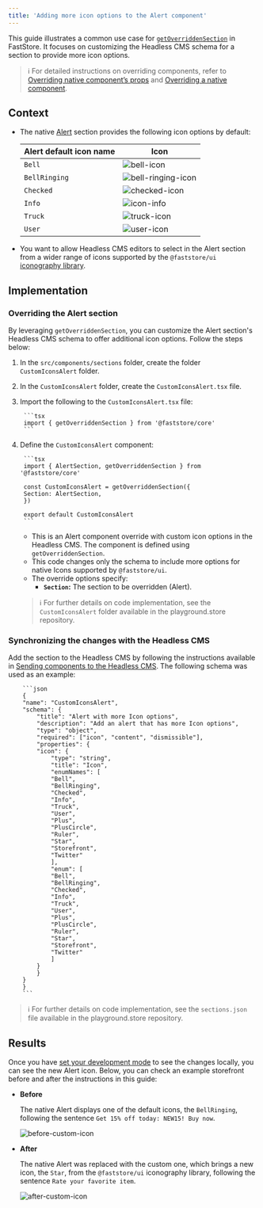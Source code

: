 ```yaml
---
title: 'Adding more icon options to the Alert component'
---
```


This guide illustrates a common use case for [`getOverriddenSection`](https://developers.vtex.com/docs/guides/faststore/overrides-getoverriddensection-function) in FastStore. It focuses on customizing the Headless CMS schema for a section to provide more icon options.

> ℹ️ For detailed instructions on overriding components, refer to [Overriding native component’s props](https://developers.vtex.com/docs/guides/faststore/overrides-component-props) and [Overriding a native component](https://developers.vtex.com/docs/guides/faststore/overrides-native-component).

## Context

- The native [Alert](https://developers.vtex.com/docs/guides/faststore/building-sections-list-of-native-sections#alert ) section provides the following icon options by default:

    | Alert default icon name | Icon                |
    | ----------------------- | ------------------- |
    | `Bell`                  | ![bell-icon](https://vtexhelp.vtexassets.com/assets/docs/src/bell-icon___78c462f54a529a5b68f696ebb9256e47.png) |
    | `BellRinging`           | ![bell-ringing-icon](https://vtexhelp.vtexassets.com/assets/docs/src/bell-ringing-icon___ebaea6a1dfef58f1c76b14070703704b.png) |
    | `Checked`               | ![checked-icon](https://vtexhelp.vtexassets.com/assets/docs/src/checked-icon___c4dc5aa336fca566ec361125a9eb846e.png) |
    | `Info`                  | ![icon-info](https://vtexhelp.vtexassets.com/assets/docs/src/info-icon___f8c0cd591967892ec72328f277efa9d1.png) |
    | `Truck`                 | ![truck-icon](https://vtexhelp.vtexassets.com/assets/docs/src/truck-icon___ec3a7f0fcf2c02580d49444b71e8fc36.png)   |
    | `User`                  | ![user-icon](https://vtexhelp.vtexassets.com/assets/docs/src/user-icon___999dffa96120d0e51ead18263423ddad.png) |

- You want to allow Headless CMS editors to select in the Alert section from a wider range of icons supported by the `@faststore/ui` [iconography library](https://developers.vtex.com/docs/guides/faststore/reference-icons#usage).

## Implementation

### Overriding the Alert section

By leveraging `getOverriddenSection`, you can customize the Alert section's Headless CMS schema to offer additional icon options. Follow the steps below:

1. In the `src/components/sections` folder, create the folder `CustomIconsAlert` folder.
2. In the `CustomIconsAlert` folder, create the `CustomIconsAlert.tsx` file.
3. Import the following to the `CustomIconsAlert.tsx` file:

        ```tsx
        import { getOverriddenSection } from '@faststore/core'
        ```

4. Define the `CustomIconsAlert` component:

        ```tsx
        import { AlertSection, getOverriddenSection } from '@faststore/core'

        const CustomIconsAlert = getOverriddenSection({
        Section: AlertSection,
        })

        export default CustomIconsAlert
        ```

    - This is an Alert component override with custom icon options in the Headless CMS. The component is defined using `getOverriddenSection`.
    - This code changes only the schema to include more options for native Icons supported by `@faststore/ui`.
    - The override options specify:
      - **`Section`:** The section to be overridden (Alert).

    > ℹ️ For further details on code implementation, see the `CustomIconsAlert` folder available in the playground.store repository.

### Synchronizing the changes with the Headless CMS

Add the section to the Headless CMS by following the instructions available in [Sending components to the Headless CMS](https://developers.vtex.com/docs/guides/building-sections/overrides/sending-components-to-the-headless-cms). The following schema was used as an example:

        ```json
        {
        "name": "CustomIconsAlert",
        "schema": {
            "title": "Alert with more Icon options",
            "description": "Add an alert that has more Icon options",
            "type": "object",
            "required": ["icon", "content", "dismissible"],
            "properties": {
            "icon": {
                "type": "string",
                "title": "Icon",
                "enumNames": [
                "Bell",
                "BellRinging",
                "Checked",
                "Info",
                "Truck",
                "User",
                "Plus",
                "PlusCircle",
                "Ruler",
                "Star",
                "Storefront",
                "Twitter"
                ],
                "enum": [
                "Bell",
                "BellRinging",
                "Checked",
                "Info",
                "Truck",
                "User",
                "Plus",
                "PlusCircle",
                "Ruler",
                "Star",
                "Storefront",
                "Twitter"
                ]
            }
            }
        }
        }
        ```

> ℹ️ For further details on code implementation, see the `sections.json` file available in the playground.store repository.

## Results

Once you have [set your development mode](https://developers.vtex.com/docs/guides/building-sections/overrides/sending-components-to-the-headless-cms#previewing-changes-in-the-development-mode) to see the changes locally, you can see the new Alert icon. Below, you can check an example storefront before and after the instructions in this guide:

- **Before**

    The native Alert displays one of the default icons, the `BellRinging`, following the sentence `Get 15% off today: NEW15! Buy now`.

    ![before-custom-icon](https://vtexhelp.vtexassets.com/assets/docs/src/before-alert-icon___86e395e9cfc731f1f70b56cf3760af08.png)

- **After**
  
    The native Alert was replaced with the custom one, which brings a new icon, the `Star`, from the `@faststore/ui` iconography library, following the sentence `Rate your favorite item`.

    ![after-custom-icon](https://vtexhelp.vtexassets.com/assets/docs/src/after-custom-alert-icon___87cd248c0c406640aaaac4ef9238e101.png)
